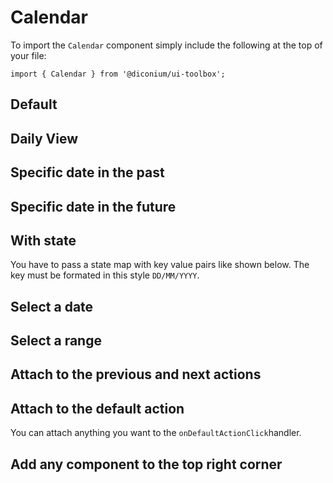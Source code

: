 
<Meta of={CalendarStories} />

# Calendar

To import the `Calendar` component simply include the following at the top of your file:

```
import { Calendar } from '@diconium/ui-toolbox';
```


## Default

<Canvas of={CalendarStories.Default} />

## Daily View

<Canvas of={CalendarStories.DailyView} />

## Specific date in the past

<Canvas of={CalendarStories.SpecificDateInThePast} />




## Specific date in the future

<Canvas of={CalendarStories.SpecificDateInTheFuture} />

## With state

You have to pass a state map with key value pairs like shown below. The key must be formated in this style
`DD/MM/YYYY`.

<Canvas of={CalendarStories.WithState} />

## Select a date

<Canvas of={CalendarStories.SelectADate} />

## Select a range

<Canvas of={CalendarStories.SelectARange} />

## Attach to the previous and next actions

<Canvas of={CalendarStories.AttachToPreviousAndNext} />

## Attach to the default action

You can attach anything you want to the `onDefaultActionClick`handler.

<Canvas of={CalendarStories.AttachToTheDefaultAction} />

## Add any component to the top right corner

<Canvas of={CalendarStories.AddAnyComponentToTheTopRightCorner} />
